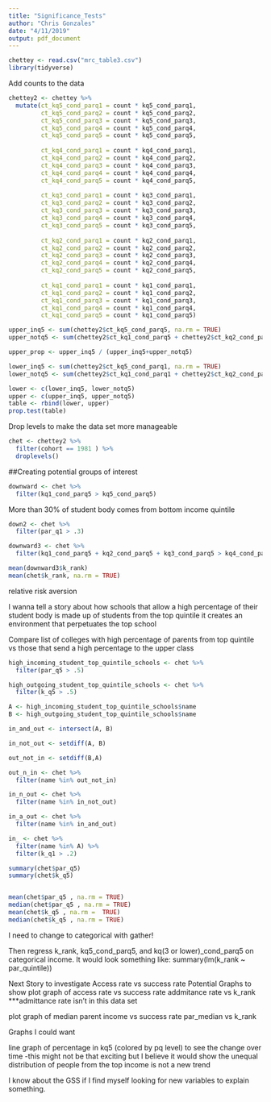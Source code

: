 ```yaml
---
title: "Significance_Tests"
author: "Chris Gonzales"
date: "4/11/2019"
output: pdf_document
---
```


```r
chettey <- read.csv("mrc_table3.csv")
library(tidyverse)
```


Add counts to the data
```r
chettey2 <- chettey %>%
  mutate(ct_kq5_cond_parq1 = count * kq5_cond_parq1,
         ct_kq5_cond_parq2 = count * kq5_cond_parq2,
         ct_kq5_cond_parq3 = count * kq5_cond_parq3,
         ct_kq5_cond_parq4 = count * kq5_cond_parq4,
         ct_kq5_cond_parq5 = count * kq5_cond_parq5,
         
         ct_kq4_cond_parq1 = count * kq4_cond_parq1,
         ct_kq4_cond_parq2 = count * kq4_cond_parq2,
         ct_kq4_cond_parq3 = count * kq4_cond_parq3,
         ct_kq4_cond_parq4 = count * kq4_cond_parq4,
         ct_kq4_cond_parq5 = count * kq4_cond_parq5,
         
         ct_kq3_cond_parq1 = count * kq3_cond_parq1,
         ct_kq3_cond_parq2 = count * kq3_cond_parq2,
         ct_kq3_cond_parq3 = count * kq3_cond_parq3,
         ct_kq3_cond_parq4 = count * kq3_cond_parq4,
         ct_kq3_cond_parq5 = count * kq3_cond_parq5,
         
         ct_kq2_cond_parq1 = count * kq2_cond_parq1,
         ct_kq2_cond_parq2 = count * kq2_cond_parq2,
         ct_kq2_cond_parq3 = count * kq2_cond_parq3,
         ct_kq2_cond_parq4 = count * kq2_cond_parq4,
         ct_kq2_cond_parq5 = count * kq2_cond_parq5,
         
         ct_kq1_cond_parq1 = count * kq1_cond_parq1,
         ct_kq1_cond_parq2 = count * kq1_cond_parq2,
         ct_kq1_cond_parq3 = count * kq1_cond_parq3,
         ct_kq1_cond_parq4 = count * kq1_cond_parq4,
         ct_kq1_cond_parq5 = count * kq1_cond_parq5)
```

```r
upper_inq5 <- sum(chettey2$ct_kq5_cond_parq5, na.rm = TRUE)
upper_notq5 <- sum(chettey2$ct_kq1_cond_parq5 + chettey2$ct_kq2_cond_parq5 + chettey2$ct_kq3_cond_parq5+ chettey2$ct_kq4_cond_parq5, na.rm = TRUE)

upper_prop <- upper_inq5 / (upper_inq5+upper_notq5)

lower_inq5 <- sum(chettey2$ct_kq5_cond_parq1, na.rm = TRUE)
lower_notq5 <- sum(chettey2$ct_kq1_cond_parq1 + chettey2$ct_kq2_cond_parq1 + chettey2$ct_kq3_cond_parq1+ chettey2$ct_kq4_cond_parq1, na.rm = TRUE)
```

```r
lower <- c(lower_inq5, lower_notq5)
upper <- c(upper_inq5, upper_notq5)
table <- rbind(lower, upper)
prop.test(table)
```



Drop levels to make the data set more manageable
```r
chet <- chettey2 %>%
  filter(cohort == 1981 ) %>%
  droplevels()
```



##Creating potential groups of interest

```r
downward <- chet %>%
  filter(kq1_cond_parq5 > kq5_cond_parq5)
```

More than 30% of student body comes from bottom income quintile
```r
down2 <- chet %>%
  filter(par_q1 > .3)
```

```r
downward3 <- chet %>%
  filter(kq1_cond_parq5 + kq2_cond_parq5 + kq3_cond_parq5 > kq4_cond_parq5 + kq5_cond_parq5)
```


```r
mean(downward3$k_rank)
mean(chet$k_rank, na.rm = TRUE)
```

relative risk aversion



I wanna tell a story about how schools that allow a high percentage of their student body is made up of students from the top quintile it creates an environment that perpetuates the top school

Compare list of colleges with high percentage of parents from top quintile vs those that send a high percentage to the upper class

```r
high_incoming_student_top_quintile_schools <- chet %>%
  filter(par_q5 > .5)

high_outgoing_student_top_quintile_schools <- chet %>%
  filter(k_q5 > .5)

A <- high_incoming_student_top_quintile_schools$name
B <- high_outgoing_student_top_quintile_schools$name

in_and_out <- intersect(A, B)

in_not_out <- setdiff(A, B)

out_not_in <- setdiff(B,A)

out_n_in <- chet %>%
  filter(name %in% out_not_in)

in_n_out <- chet %>%
  filter(name %in% in_not_out)

in_a_out <- chet %>%
  filter(name %in% in_and_out) 

in_ <- chet %>%
  filter(name %in% A) %>%
  filter(k_q1 > .2)

```

```r
summary(chet$par_q5)
summary(chet$k_q5)


mean(chet$par_q5 , na.rm = TRUE)
median(chet$par_q5 , na.rm = TRUE)
mean(chet$k_q5 , na.rm =  TRUE)
median(chet$k_q5 , na.rm = TRUE)
```




I need to change to categorical with gather!

Then regress k_rank, kq5_cond_parq5, and kq(3 or lower)_cond_parq5
on categorical income. It would look something like:
summary(lm(k_rank ~ par_quintile))

Next Story to investigate
Access rate vs success rate
Potential Graphs to show
plot graph of access rate vs success rate 
  addmitance rate vs k_rank
  ***admittance rate isn't in this data set

plot graph of median parent income vs success rate
  par_median vs k_rank



Graphs I could want

line graph of percentage in kq5 (colored by pq level) to see the change over time
  -this might not be that exciting but I believe it would show
  the unequal distribution of people from the top income is not a new trend
  

I know about the GSS if I find myself looking for new variables to explain something.





